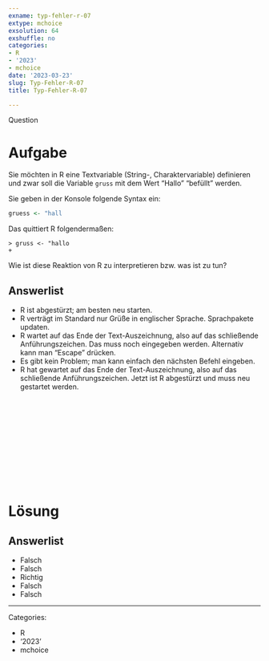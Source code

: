 ```yaml
---
exname: typ-fehler-r-07
extype: mchoice
exsolution: 64
exshuffle: no
categories:
- R
- '2023'
- mchoice
date: '2023-03-23'
slug: Typ-Fehler-R-07
title: Typ-Fehler-R-07

---
```



Question

# Aufgabe

Sie möchten in R eine Textvariable (String-, Charaktervariable) definieren und zwar soll die Variable `gruss` mit dem Wert "Hallo" "befüllt" werden.

Sie geben in der Konsole folgende Syntax ein: 


```r
gruess <- "hall 
```


Das quittiert R folgendermaßen:


```
> gruss <- "hallo
+
````

Wie ist diese Reaktion von R zu interpretieren bzw. was ist zu tun?


Answerlist
----------

* R ist abgestürzt; am besten neu starten.
* R verträgt im Standard nur Grüße in englischer Sprache. Sprachpakete updaten.
* R wartet auf das Ende der Text-Auszeichnung, also auf das schließende Anführungszeichen. Das muss noch eingegeben werden. Alternativ kann man "Escape" drücken.
* Es gibt kein Problem; man kann einfach den nächsten Befehl eingeben.
* R hat gewartet auf das Ende der Text-Auszeichnung, also auf das schließende Anführungszeichen. Jetzt ist R abgestürzt und muss neu gestartet werden.




</br>
</br>
</br>
</br>
</br>
</br>
</br>
</br>
</br>
</br>

# Lösung

Answerlist
----------
* Falsch
* Falsch
* Richtig
* Falsch
* Falsch




---

Categories: 

- R
- '2023'
- mchoice

